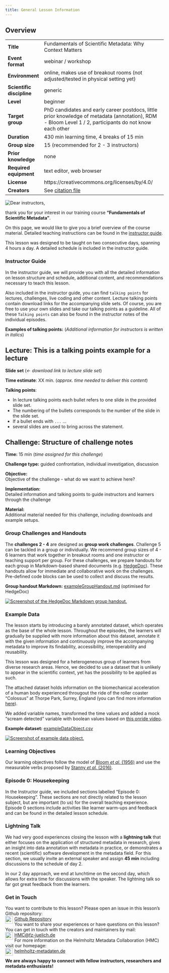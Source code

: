 ```yaml
---
title: General Lesson Information
---
```


<div class="overview card">
  <h2 class="card-header">Overview</h2>
  <div class="row g-0">
  |  | |
  | ------------ | -------------------------------------------------------- |
  | **Title** | Fundamentals of Scientific Metadata: Why Context Matters |
  |**Event format**| webinar / workshop |
  |**Environment**| online, makes use of breakout rooms (not adjusted/tested in physical setting yet) |
  |**Scientific discipline**| generic |
  |**Level**| beginner |
  |**Target group**| PhD candidates and early career postdocs, little prior knowledge of metadata (annotation), RDM - Bloom Level 1 / 2, participants do not know each other |
  |**Duration** | 430 min learning time, 4 breaks of 15 min |
  |**Group size**| 15 (recommended for 2 - 3 instructors) |
  |**Prior knowledge**| none |
  |**Required equipment** | text editor, web browser |
  |**License** | https://creativecommons.org/licenses/by/4.0/ |
  |**Creators**| See [citation file](https://github.com/carpentries-incubator/scientific-metadata/blob/main/CITATION.cff) |
  </div>
</div>

![](fig/dearInstructors.png){alt="Dear instructors,"}

thank you for your interest in our training course **"Fundamentals of Scientific Metadata"**. 

On this page, we would like to give you a brief overview of the course material.
Detailed teaching instructions can be found in the
[instructor guide](instructor-guide.html).

This lesson was designed to be taught on two consecutive days, spanning 4 hours a day.
A detailed schedule is included in the instructor guide.

### Instructor Guide
In the instructor guide, we will provide you with all the detailed information
on lesson structure and schedule, additional content, and recommendations
necessary to teach this lesson. 

Also included in the instructor guide, you can find `talking points` for
lectures, challenges, live coding and other content. Lecture talking points
contain download links for the accompanying slide sets. Of course, you are free
to use your own slides and take our talking points as a guideline. All of these
`Talking points` can also be found in the instructor notes of the individual
episodes.

**Examples of talking points:**
(*Additional information for instructors is written in italics*)

::::::::::::::::::::::::::::::::::::::::::::::::::::::::::::::::::::: instructor

## Lecture: This is a talking points example for a lecture

**Slide set** (*<- download link to lecture slide set*)

**Time estimate**: XX min. (*approx. time needed to deliver this content*)

**Talking points**:

- In lecture talking points each bullet refers to one slide in the provided slide set.
- The numbering of the bullets corresponds to the number of the slide in the slide set.
- If a bullet ends with `...` ...
- several slides are used to bring across the statement.

::::::::::::::::::::::::::::::::::::::::::::::::::::::::::::::::::::::::::::::::

:::::::::::::::::::::::::::::::::::::::::::::::::::::::::::::::::::: instructor
## Challenge: Structure of challenge notes

**Time:** 15 min (*time assigned for this challenge*)

**Challenge type:** guided confrontation, individual investigation, discussion

**Objective:** <br>
Objective of the challenge - what do we want to achieve here?

**Implementation:** <br>
Detailed information and talking points to guide instructors and learners through the challenge

**Material:** <br>
Additional material needed for this challenge, including downloads and example setups.

::::::::::::::::::::::::::::::::::::::::::::::::::::::::::::::::::::::::::::::::

### Group Challenges and Handouts
The **challenges 2 - 4** are designed as **group work challenges**. Challenge 5 can be tackled in a group or individually. We recommend group sizes of 4 - 6 learners that work together in breakout rooms and one instructor or teaching support per group. 
For these challenges, we prepare handouts for each group in Markdown-based shared documents (e.g. [HedgeDoc](https://hedgedoc.org/)). These handouts allow for immediate and collaborative work on the challenges. Pre-defined code blocks can be used to collect and discuss the results.

**Group handout Markdown:** [exampleGroupHandout.md](../files/exampleGroupHandout.txt){target="_blank"} (optimised for HedgeDoc)

<a href="../docs/files/exampleGroupHandoutPreview.png" target="popup" onclick="window.open('../docs/files/exampleGroupHandoutPreview.png,'popup','width=1200'); return false;" onMouseOver="document.groupHandout.src='../../docs/files/CLICKexampleGroupHandoutPreview.png';" onMouseOut="document.groupHandout.src='../../docs/files/exampleGroupHandoutPreview.png';"><span><img src="files/exampleGroupHandoutPreview.png" alt="Screenshot of the HedgeDoc Markdown group handout." name="groupHandout"/></span></a>

### Example Data
The lesson starts by introducing a barely annotated dataset, which operates as the base of the whole lesson. Throughout the episodes, the learners will gradually be supplied with more information about this dataset, annotate it with the given information and continuously improve the accompanying metadata to improve its findability, accessibility, interoperability and reusability.

This lesson was designed for a heterogeneous group of learners from diverse research areas. Hence, we decided to use a dataset that is unlikely to appear in the scientific context, yet has the possibility to be applied as such.

The attached dataset holds information on the biomechanical acceleration of a human body experienced througout the ride of the roller coaster "Colossus" at Thorpe Park, Surrey, England (you can find more information [here](https://apparentlysew.weebly.com/stem-blog/using-accelerometers-on-roller-coasters-thorpe-park){target="_blank"}). 

We added variable names, transformed the time values and added a mock "scream detected" variable with boolean values based on [this onride video](https://www.youtube.com/watch?v=KeKIBSN2F5c){target="_blank"}.

**Example dataset:** <a href="../docs/data/exampleDataObject.txt" target="_blank">exampleDataObject.csv</a>

<a href="../docs/files/exampleDataObjectColor.png" target="popup" onclick="window.open('../docs/files/exampleDataObjectColor.png,'popup','width=1200'); return false;" onMouseOver="document.exampleData.src='../../docs/files/CLICKexampleDataObjectColor.png';" onMouseOut="document.exampleData.src='../../docs/files/exampleDataObjectColor.png';"><span><img src="files/exampleDataObjectColor.png" alt="Screenshot of example data object." name="exampleData"/></span></a>

### Learning Objectives
Our learning objectives follow the model of <a href="https://archive.org/details/taxonomyofeducat0000bloo_o9o7" target="_blank">Bloom <i>et al.</i> (1956)</a> and use the measurable verbs proposed by <a href="https://doi.org/10.3390/educsci6040037" target="_blank">Stanny <i>et al.</i> (2016)</a>.

### Episode 0: Housekeeping
In the Instructor guide, we included sections labelled "Episode 0: Housekeeping". These sections are not directly related to the lesson subject, but are important (to us) for the overall teaching experience. Episode 0 sections include activities like learner warm-ups and feedback and can be found in the detailed lesson schedule.

### Lightning Talk
We had very good experiences closing the lesson with a **lightning talk** that either focuses on the application of structured metadata in research, gives an insight into data annotation with metadata in practice, or demonstrates a recent (scientific) software development in the metadata field. For this section, we usually invite an external speaker and assign **45 min** including discussions to the schedule of day 2. 

In our 2 day approach, we end at lunchtime on the second day, which allows for extra time for discussions with the speaker. The lightning talk so far got great feedback from the learners.

### Get in Touch 

You want to contribute to this lesson? Please open an issue in this lesson's Github repository:<br>
<a href="https://github.com/carpentries-incubator/scientific-metadata" target="_blank">
  <span>
    <img src="fig/github.svg" xmlns="http://www.w3.org/2000/svg" width="24" height="24" viewBox="0 0 24 24" fill="none" stroke="#383838" stroke-width="2" stroke-linecap="round" stroke-linejoin="round" aria-hidden="true" style="float:left; padding-right:5px;"/>
    Github Repository
  </span>
</a>
<br>
You want to share your experiences or have questions on this lesson? You can get in touch with the creators and maintainers by mail:<br>
<a href="mailto:HMC@fz-juelich.de?subject=[Carpentries Incubator] Fundamentals of Scientific Metadata - get in touch">
  <span>
    <img src="fig/mail.svg" xmlns="http://www.w3.org/2000/svg" width="24" height="24" viewBox="0 0 24 24" fill="none" stroke="#383838" stroke-width="2" stroke-linecap="round" stroke-linejoin="round" aria-hidden="true" style="float:left; padding-right:5px;"/>
    HMC@fz-juelich.de
  </span>
</a>
<br>
For more information on the Helmholtz Metadata Collaboration (HMC) visit our homepage:<br>
<a href="https://helmholtz-metadaten.de/en" target="_blank">
  <span>
    <img src="fig/home.svg" xmlns="http://www.w3.org/2000/svg" width="24" height="24" viewBox="0 0 24 24" fill="none" stroke="currentColor" stroke-width="2" stroke-linecap="round" stroke-linejoin="round" aria-hidden="true" style="float:left; padding-right:5px;"/>
    helmholtz-metadaten.de
  </span>
</a>

**We are always happy to connect with fellow instructors, researchers and metadata enthusiasts!**
